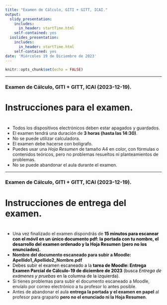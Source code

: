 ```yaml
---
title: "Examen de Cálculo, GITI + GITT, ICAI."
output:
  slidy_presentation: 
    includes:
      in_header: startTime.html
    self-contained: yes
  ioslides_presentation:
    includes:
      in_header: startTime.html
    self-contained: yes
date: 'Miércoles 19 de Diciembre de 2023'
---
```


```r
knitr::opts_chunk$set(echo = FALSE)
```

---

### Examen de Cálculo, GITI + GITT, ICAI  (2023-12-19).

<h1>Instrucciones para el examen.</h1>

<h1><div id="txt1"></div></h1>

 + Todos los dispositivos electrónicos deben estar apagados y guardados. 
 + El examen tendrá una duración de **3 horas (hasta las 14:30)**.
 + No se puede utilizar calculadora.
 + El examen debe hacerse con bolígrafo.
 + Puedes usar una *Hoja Resumen* de tamaño A4 en color, con fórmulas o contenidos teóricos, pero no problemas resueltos ni planteamientos de problemas.
 + No se puede abandonar el aula durante el examen. 

---

### Examen de Cálculo, GITI + GITT, ICAI  (2023-12-19).
 
<h1> Instrucciones de entrega del examen.</h1>

<h1><div id="txt2"></div></h1>

 + Una vez finalizado el examen dispondrás de  <span style = "color:black"> **15  minutos para escanear con el móvil en un único documento pdf: la portada con tu nombre, el desarrollo del examen ordenado y la Hoja Resumen (pero no los enunciados).**</span>
 + **Nombre del documento escaneado para subir a Moodle: Apellido1_Apellido2_Nombre.pdf**
 + <span style = "color:black"> Debes subir el examen escaneado a la **tarea de Moodle:  Entrega Examen Parcial de Cálculo-19 de diciembre de 2023** (busca *Entrega de exámenes y pruebas* en la columna de la izquierda).</span>
 + Si tienes problemas para subir el documento escaneado a Moodle, envíalo por correo electrónico a tu profesor lo antes posible. 
 + Antes de abandonar el aula **entrega la portada y el examen en papel** al profesor para graparlo **pero no el enunciado ni la Hoja Resumen**.
 
 
 
<!-- ##################################################################################################################### --> 
<!-- ##################################################################################################################### --> 
<!-- ##################################################################################################################### --> 

